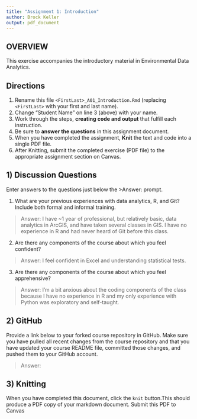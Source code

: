 ```yaml
---
title: "Assignment 1: Introduction"
author: Brock Keller
output: pdf_document
---
```


## OVERVIEW

This exercise accompanies the introductory material in Environmental Data Analytics. 

## Directions
1.  Rename this file `<FirstLast>_A01_Introduction.Rmd` (replacing `<FirstLast>` with your first and last name).
2.  Change "Student Name" on line 3 (above) with your name.
3.  Work through the steps, **creating code and output** that fulfill each instruction.
4.  Be sure to **answer the questions** in this assignment document.
5.  When you have completed the assignment, **Knit** the text and code into a single PDF file.
6.  After Knitting, submit the completed exercise (PDF file) to the appropriate assignment section on Canvas.


## 1) Discussion Questions
Enter answers to the questions just below the >Answer: prompt.

1. What are your previous experiences with data analytics, R, and Git? Include both formal and informal training.

> Answer: I have ~1 year of professional, but relatively basic, data analytics in ArcGIS, and have taken several classes in GIS. I have no experience in R and had never heard of Git before this class. 

2. Are there any components of the course about which you feel confident?

> Answer: I feel confident in Excel and understanding statistical tests. 

3. Are there any components of the course about which you feel apprehensive?

> Answer: I'm a bit anxious about the coding components of the class because I have no experience in R and my only experience with Python was exploratory and self-taught. 


## 2) GitHub

Provide a link below to your forked course repository in GitHub. Make sure you have pulled all recent changes from the course repository and that you have updated your course README file, committed those changes, and pushed them to your GitHub account. 

> Answer: 

## 3) Knitting
When you have completed this document, click the `knit` button.This should produce a PDF copy of your markdown document. Submit this PDF to Canvas 
